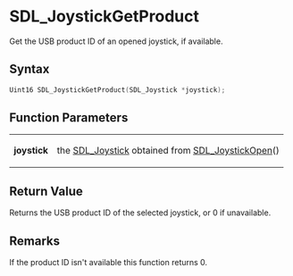 = SDL_JoystickGetProduct =

Get the USB product ID of an opened joystick, if available.

== Syntax ==

<syntaxhighlight lang='c'>
Uint16 SDL_JoystickGetProduct(SDL_Joystick *joystick);
</syntaxhighlight>

== Function Parameters ==

{|
|'''joystick'''
|the [[SDL_Joystick]] obtained from [[SDL_JoystickOpen]]()
|}

== Return Value ==

Returns the USB product ID of the selected joystick, or 0 if unavailable.



== Remarks ==

If the product ID isn't available this function returns 0.



